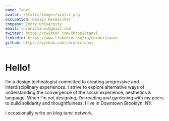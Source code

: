 ```yaml
---
name: Tanvi
avatar: /static/images/avatar.png
occupation: Design Researcher
company: Emory University
email: chronictanvi@gmail.com
twitter: https://twitter.com/chronictanvi
linkedin: https://www.linkedin.com/in/chronictanvi
github: https://github.com/chronictanvi
---
```


# Hello!
I’m a design technologist committed to creating progressive and interdisciplinary experiences. I strive to explore alternative ways of understanding the convergence of the social experience, aesthetics & language. When I’m not designing, I’m reading and gardening with my peers to build solidarity and thoughtfulness. I live in Downtown Brooklyn, NY. 

I occasionally write on blog.tanvi.network.